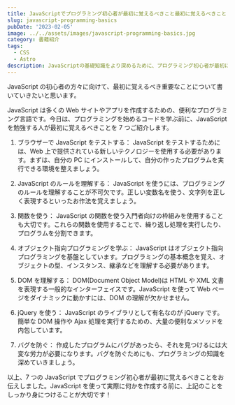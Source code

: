 ```yaml
---
title: JavaScriptでプログラミング初心者が最初に覚えるべきこと最初に覚えるべきこと
slug: javascript-programming-basics
pubDate: '2023-02-05'
image: ../../assets/images/javascript-programming-basics.jpg
category: 書籍紹介
tags:
  - CSS
  - Astro
description: JavaScriptの基礎知識をより深めるために、プログラミング初心者が最初に覚えるべき7つのことをご紹介。ブラウザーでテスト、ルールを理解、オブジェクト指向プログラミングなど。
---
```


JavaScript の初心者の方々に向けて、最初に覚えるべき重要なことについて書いていきたいと思います。

JavaScript は多くの Web サイトやアプリを作成するための、便利なプログラミング言語です。今日は、プログラミングを始めるコードを学ぶ前に、JavaScript を勉強する人が最初に覚えるべきことを 7 つご紹介します。

1. ブラウザーで JavaScript をテストする：
   JavaScript をテストするためには、Web 上で提供されている新しいテクノロジーを使用する必要があります。まずは、自分の PC にインストールして、自分の作ったプログラムを実行できる環境を整えましょう。

2. JavaScript のルールを理解する：
   JavaScript を使うには、プログラミングのルールを理解することが不可欠です。正しい変数名を使う、文字列を正しく表現するといったお作法を覚えましょう。

3. 関数を使う：
   JavaScript の関数を使う入門者向けの枠組みを使用することも大切です。これらの関数を使用することで、繰り返し処理を実行したり、プログラムを分割できます。

4. オブジェクト指向プログラミングを学ぶ：
   JavaScript はオブジェクト指向プログラミングを基盤としています。プログラミングの基本概念を覚え、オブジェクトの型、インスタンス、継承などを理解する必要があります。

5. DOM を理解する：
   DOM(Document Object Model)は HTML や XML 文書を表現する一般的なインターフェイスです。JavaScript を使って Web ページをダイナミックに動かすには、DOM の理解が欠かせません。

6. jQuery を使う：
   JavaScript のライブラリとして有名なのが jQuery です。簡単な DOM 操作や Ajax 処理を実行するための、大量の便利なメソッドを内包しています。

7. バグを防ぐ：
   作成したプログラムにバグがあったら、それを見つけるには大変な労力が必要になります。バグを防ぐためにも、プログラミングの知識を深めていきましょう。

以上、7 つの JavaScript でプログラミング初心者が最初に覚えるべきことをお伝えしました。JavaScript を使って実際に何かを作成する前に、上記のことをしっかり身につけることが大切です！
